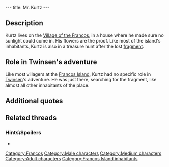 ---
title: Mr. Kurtz
---

{{Character|
Name=Kurtz|
Image=KnartaAnim.gif|
Race=[[Franco]]|
Gender=Male|
Size=Medium|
Age=Adult}}

{{Quote|
Quote=Mr. Kurtz - Retired Colonel - Specializing in non-scientific sciences|
Character=Sign outside Kurtz's house}}

==Description==
Kurtz lives on the [[Village of the Francos]], in a house where he made sure no sunlight could come in. His flowers are the proof.
Like most of the island's inhabitants, Kurtz is also in a treasure hunt after the lost [[Francos fragment|fragment]].

==Role in Twinsen's adventure==
Like most villagers at the [[Francos Island]], Kurtz had no specific role in [[Twinsen]]'s adventure. He was just there, searching for the fragment, like almost all other inhabitants of the place.

==Additional quotes==
{{Quote|
Quote=Taking the size of the island, its geological structure and wind direction into account. I have concocted a potion which should allow me to precisely determine the location of the fragment! Unfortunately...I uh, lost the vial.|
Character=Kurtz}}

==Related threads==
===Hints\Spoilers===
* {{thread|id=1413|title=Unsolved mysteries}}

[[Category:Francos]]
[[Category:Male characters]]
[[Category:Medium characters]]
[[Category:Adult characters]]
[[Category:Francos Island inhabitants]]